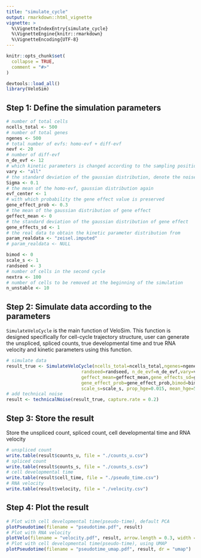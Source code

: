 ```yaml
---
title: "simulate_cycle"
output: rmarkdown::html_vignette
vignette: >
  %\VignetteIndexEntry{simulate_cycle}
  %\VignetteEngine{knitr::rmarkdown}
  %\VignetteEncoding{UTF-8}
---
```


```r
knitr::opts_chunk$set(
  collapse = TRUE,
  comment = "#>"
)
```

```r
devtools::load_all()
library(VeloSim)
```
## Step 1: Define the simulation parameters
```r
# number of total cells
ncells_total <- 500
# number of total genes
ngenes <- 500
# total number of evfs: homo-evf + diff-evf
nevf <- 20
# number of diff-evf
n_de_evf <- 12
# which kinetic parameters is changed according to the sampling position, n_de_evf is used in s
vary <- "all"
# the standard deviation of the gaussian distribution, denote the noise size
Sigma <- 0.1
# the mean of the homo-evf, gaussian distribution again
evf_center <- 1
# with which probability the gene effect value is preserved
gene_effect_prob <- 0.3
# the mean of the gaussian distribution of gene effect
geffect_mean <- 0
# the standard deviation of the gaussian distribution of gene effect
gene_effects_sd <- 1
# the real data to obtain the kinetic parameter distribution from
param_realdata <- "zeisel.imputed"
# param_realdata <- NULL

bimod <- 0
scale_s <- 1
randseed <- 3
# number of cells in the second cycle
nextra <- 100
# number of cells to be removed at the beginning of the simulation
n_unstable <- 10
```

## Step 2: Simulate data according to the parameters
`SimulateVeloCycle` is the main function of VeloSim. This function is designed specifically for cell-cycle trajectory structure, user can generate the unspliced, spliced counts, true developmental time and true RNA velocity and kinetic parameters using this function.
```r
# simulate data
result_true <- SimulateVeloCycle(ncells_total=ncells_total,ngenes=ngenes, evf_center=1,nevf=nevf, 
                            randseed=randseed, n_de_evf=n_de_evf,vary=vary,Sigma=Sigma,
                            geffect_mean=geffect_mean,gene_effects_sd=gene_effects_sd,
                            gene_effect_prob=gene_effect_prob,bimod=bimod,param_realdata=param_realdata,
                            scale_s=scale_s, prop_hge=0.015, mean_hge=5, nextra = nextra, n_unstable=n_unstable, plot = FALSE)
# add technical noise
result <- technicalNoise(result_true, capture.rate = 0.2)
```

## Step 3: Store the result
Store the unspliced count, spliced count, cell developmental time and RNA velocity
```r
# unspliced count
write.table(result$counts_u, file = "./counts_u.csv")
# spliced count
write.table(result$counts_s, file = "./counts_s.csv")
# cell developmental time
write.table(result$cell_time, file = "./pseudo_time.csv")
# RNA velocity
write.table(result$velocity, file = "./velocity.csv")
```

## Step 4: Plot the result
```r
# Plot with cell developmental time(pseudo-time), default PCA
plotPseudotime(filename = "pseudotime.pdf", result)
# Plot with RNA velocity
plotVelo(filename = "velocity.pdf", result, arrow.length = 0.3, width = 7, height = 7)
# Plot with cell developmental time(pseudo-time), using UMAP
plotPseudotime(filename = "pseudotime_umap.pdf", result, dr = "umap")
```
